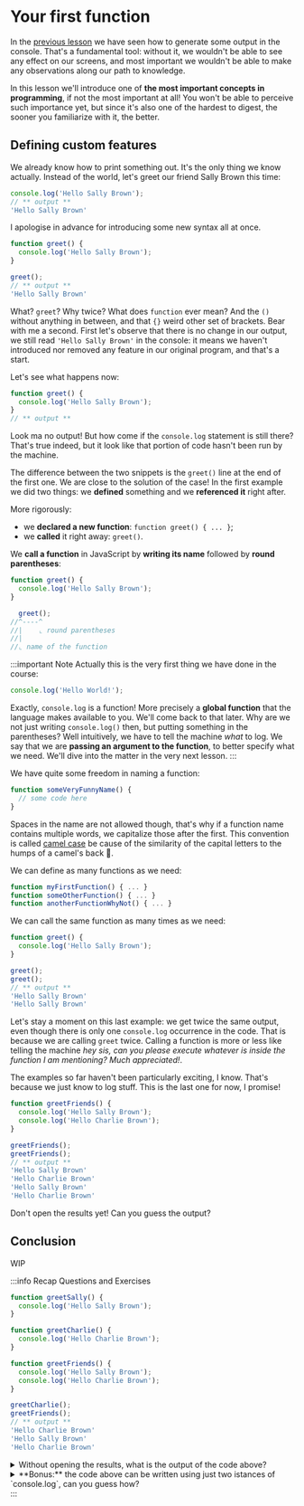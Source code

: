 # Your first function

In the [previous lesson](./printing_some_output) we have seen how to generate some output in the console. That's a fundamental tool: without it, we wouldn't be able to see any effect on our screens, and most important we wouldn't be able to make any observations along our path to knowledge.

In this lesson we'll introduce one of **the most important concepts in programming**, if not the most important at all! You won't be able to perceive such importance yet, but since it's also one of the hardest to digest, the sooner you familiarize with it, the better.

## Defining custom features

We already know how to print something out. It's the only thing we know actually.
Instead of the world, let's greet our friend Sally Brown this time:

```js static showConsole
console.log('Hello Sally Brown');
// ** output **
'Hello Sally Brown'
```

I apologise in advance for introducing some new syntax all at once.

```js static showConsole
function greet() {
  console.log('Hello Sally Brown');
}

greet();
// ** output **
'Hello Sally Brown'
```

What? `greet`? Why twice? What does `function` ever mean? And the `()` without anything in between, and that `{}` weird other set of brackets. Bear with me a second. First let's observe that there is no change in our output, we still read `'Hello Sally Brown'` in the console: it means we haven't introduced nor removed any feature in our original program, and that's a start.

Let's see what happens now:

```js static showConsole
function greet() {
  console.log('Hello Sally Brown');
}
// ** output **
```

Look ma no output! But how come if the `console.log` statement is still there? That's true indeed, but it look like that portion of code hasn't been run by the machine.

The difference between the two snippets is the `greet()` line at the end of the first one. We are close to the solution of the case! In the first example we did two things: we **defined** something and we **referenced it** right after. 

More rigorously:

- we **declared a new function**: `function greet() { ... }`;
- we **called** it right away: `greet()`.

We **call a function** in JavaScript by **writing its name** followed by **round parentheses**:

```js
function greet() {
  console.log('Hello Sally Brown');
}

  greet();
//^----^
//|    ⌞ round parentheses
//|
//⌞ name of the function
```

:::important Note
Actually this is the very first thing we have done in the course:

```js
console.log('Hello World!');
```

Exactly, `console.log` is a function! More precisely a **global function** that the language makes available to you. We'll come back to that later. Why are we not just writing `console.log()` then, but putting something in the parentheses? Well intuitively, we have to tell the machine _what_ to log. We say that we are **passing an argument to the function**, to better specify what we need. We'll dive into the matter in the very next lesson.
:::

We have quite some freedom in naming a function:

```js
function someVeryFunnyName() {
  // some code here
}
```

Spaces in the name are not allowed though, that's why if a function name contains multiple words, we capitalize those after the first. This convention is called [camel case][mdn:camel-case] be cause of the similarity of the capital letters to the humps of a camel's back 🐪.

We can define as many functions as we need:

```js
function myFirstFunction() { ... }
function someOtherFunction() { ... }
function anotherFunctionWhyNot() { ... }
```

We can call the same function as many times as we need:

```js static showConsole
function greet() {
  console.log('Hello Sally Brown');
}

greet();
greet();
// ** output **
'Hello Sally Brown'
'Hello Sally Brown'
```

Let's stay a moment on this last example: we get twice the same output, even though there is only one `console.log` occurrence in the code. That is because we are calling `greet` twice. Calling a function is more or less like telling the machine _hey sis, can you please execute whatever is inside the function I am mentioning? Much appreciated!_.

The examples so far haven't been particularly exciting, I know. That's because we just know to log stuff. This is the last one for now, I promise!

```js static
function greetFriends() {
  console.log('Hello Sally Brown');
  console.log('Hello Charlie Brown');
}

greetFriends();
greetFriends();
// ** output **
'Hello Sally Brown'
'Hello Charlie Brown'
'Hello Sally Brown'
'Hello Charlie Brown'
```

Don't open the results yet! Can you guess the output?

## Conclusion

WIP

:::info Recap Questions and Exercises

```js static
function greetSally() {
  console.log('Hello Sally Brown');
}

function greetCharlie() {
  console.log('Hello Charlie Brown');
}

function greetFriends() {
  console.log('Hello Sally Brown');
  console.log('Hello Charlie Brown');
}

greetCharlie();
greetFriends();
// ** output **
'Hello Charlie Brown'
'Hello Sally Brown'
'Hello Charlie Brown'
```

<details>
  <summary>Without opening the results, what is the output of the code above?</summary>

- First we call `greetCharlie`, that will print `'Hello Charlie Brown'`;
- Then we call `greetFriends`, printing the remaining two logs.
</details>

<details>
  <summary>**Bonus:** the code above can be written using just two istances of `console.log`, can you guess how?</summary>

```js
function greetSally() {
  console.log('Hello Sally Brown');
}

function greetCharlie() {
  console.log('Hello Charlie Brown');
}

function greetFriends() {
  greetSally();
  greetCharlie();
}

greetCharlie();
greetFriends();
```

We haven't mentioned it explicitely yet, but you can call functions from inside functions! That will be the rule pretty soon. We'll get there together, don't fret!
</details>
:::

[mdn:camel-case]: https://developer.mozilla.org/en-US/docs/Glossary/Camel_case